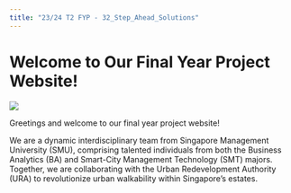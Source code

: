 ```yaml
---
title: "23/24 T2 FYP - 32_Step_Ahead_Solutions"
---
```


# **Welcome to Our Final Year Project Website!**

![](images/Screenshot%202024-02-16%20223433-01.png)

Greetings and welcome to our final year project website!

We are a dynamic interdisciplinary team from Singapore Management University (SMU), comprising talented individuals from both the Business Analytics (BA) and Smart-City Management Technology (SMT) majors. Together, we are collaborating with the Urban Redevelopment Authority (URA) to revolutionize urban walkability within Singapore's estates.
